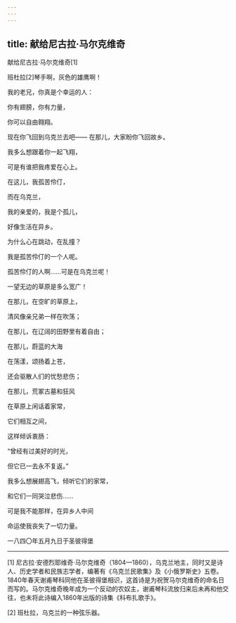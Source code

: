 ```yaml
---
---
---
```

title: 献给尼古拉·马尔克维奇
---



献给尼古拉·马尔克维奇[1]


班杜拉[2]琴手啊，灰色的雄鹰啊！

我的老兄，你真是个幸运的人：

你有翅膀，你有力量，

你可以自由翱翔。

现在你飞回到乌克兰去吧—— 在那儿，大家盼你飞回故乡。

我多么想跟着你一起飞翔，

可是有谁把我疼爱在心上。

在这儿，我孤苦伶仃，

而在乌克兰，

我的亲爱的，我是个孤儿，

好像生活在异乡。

为什么心在跳动，在乱撞？

我是孤苦伶仃的一个人呢。

孤苦伶仃的人啊……可是在乌克兰呢！

一望无边的草原是多么宽广！

在那儿，在空旷的草原上，

清风像亲兄弟一样在吹荡；

在那儿，在辽阔的田野里有着自由；

在那儿，蔚蓝的大海

在荡漾，颂扬着上苍，

还会驱散人们的忧愁悲伤；

在那儿，荒冢古墓和狂风

在草原上闲话着家常，

它们相互之间，

这样倾诉衷肠：

“曾经有过美好的时光，

但它已一去永不复返。”

我多么想展翅高飞，倾听它们的家常，

和它们一同哭泣悲伤……

可是我不能那样，在异乡人中间

命运使我丧失了一切力量。

一八四〇年五月九日于圣彼得堡



* * *



[1] 尼古拉·安德烈耶维奇·马尔克维奇（1804—1860），乌克兰地主，同时又是诗人、历史学者和民族志学者，编著有《乌克兰民歌集》及《小俄罗斯史》五卷。1840年春天谢甫琴科同他在圣彼得堡相识，这首诗是为祝贺马尔克维奇的命名日而写的。马尔克维奇晚年成为一个反动的农奴主，谢甫琴科流放归来后未再和他交往，也未将此诗编入1860年出版的诗集《科布扎歌手》。

[2] 班杜拉，乌克兰的一种弦乐器。